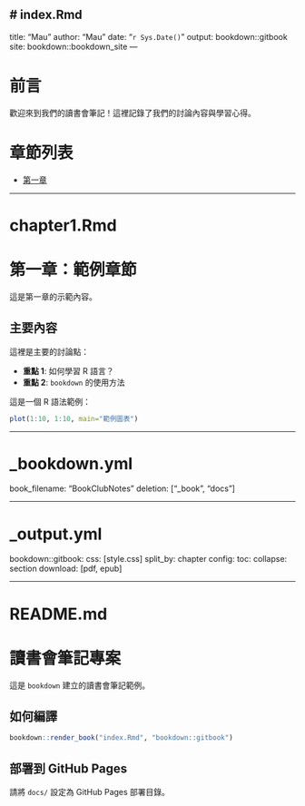 # index.Rmd
---
title: "Mau"
author: "Mau"
date: "`r Sys.Date()`"
output: bookdown::gitbook
site: bookdown::bookdown_site
---

# 前言

歡迎來到我們的讀書會筆記！這裡記錄了我們的討論內容與學習心得。

# 章節列表
- [第一章](chapter1.html)

---

# chapter1.Rmd

# 第一章：範例章節

這是第一章的示範內容。

## 主要內容

這裡是主要的討論點：

- **重點 1**: 如何學習 R 語言？
- **重點 2**: `bookdown` 的使用方法

這是一個 R 語法範例：

```r
plot(1:10, 1:10, main="範例圖表")
```

---

# _bookdown.yml
book_filename: "BookClubNotes"
deletion: ["_book", "docs"]

---

# _output.yml
bookdown::gitbook:
  css: [style.css]
  split_by: chapter
  config:
    toc:
      collapse: section
    download: [pdf, epub]

---

# README.md
# 讀書會筆記專案

這是 `bookdown` 建立的讀書會筆記範例。

## 如何編譯

```r
bookdown::render_book("index.Rmd", "bookdown::gitbook")
```

## 部署到 GitHub Pages
請將 `docs/` 設定為 GitHub Pages 部署目錄。
